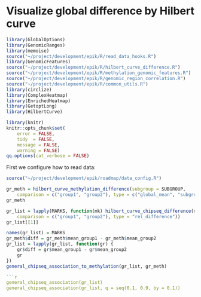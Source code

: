 Visualize global difference by Hilbert curve
=============================================

```r
library(GlobalOptions)
library(GenomicRanges)
library(memoise)
source("~/project/development/epik/R/read_data_hooks.R")
library(GenomicFeatures)
source("~/project/development/epik/R/hilbert_curve_difference.R")
source("~/project/development/epik/R/methylation_genomic_features.R")
source("~/project/development/epik/R/genomic_region_correlation.R")
source("~/project/development/epik/R/common_utils.R")
library(circlize)
library(ComplexHeatmap)
library(EnrichedHeatmap)
library(GetoptLong)
library(HilbertCurve)

library(knitr)
knitr::opts_chunk$set(
    error = FALSE,
    tidy  = FALSE,
    message = FALSE,
    warning = FALSE)
qq.options(cat_verbose = FALSE)
```

First we configure how to read data:

```r
source("~/project/development/epik/roadmap/data_config.R")
```

```r
gr_meth = hilbert_curve_methylation_difference(subgroup = SUBGROUP,
	comparison = c("group1", "group2"), type = c("global_mean", "subgroup_mean", "difference"))
gr_meth
```

```r
gr_list = lapply(MARKS, function(mk) hilbert_curve_chipseq_difference(mk, subgroup = SUBGROUP, 
	comparison = c("group1", "group2"), type = "rel_difference"))
gr_list[[1]]
```

```r
names(gr_list) = MARKS
gr_meth$diff = gr_meth$mean_group1 - gr_meth$mean_group2
gr_list = lapply(gr_list, function(gr) {
	gr$diff = gr$mean_group1 - gr$mean_group2
	gr
})
general_chipseq_association_to_methylation(gr_list, gr_meth)

```r
general_chipseq_association(gr_list)
general_chipseq_association(gr_list, q = seq(0.1, 0.9, by = 0.1))
```
